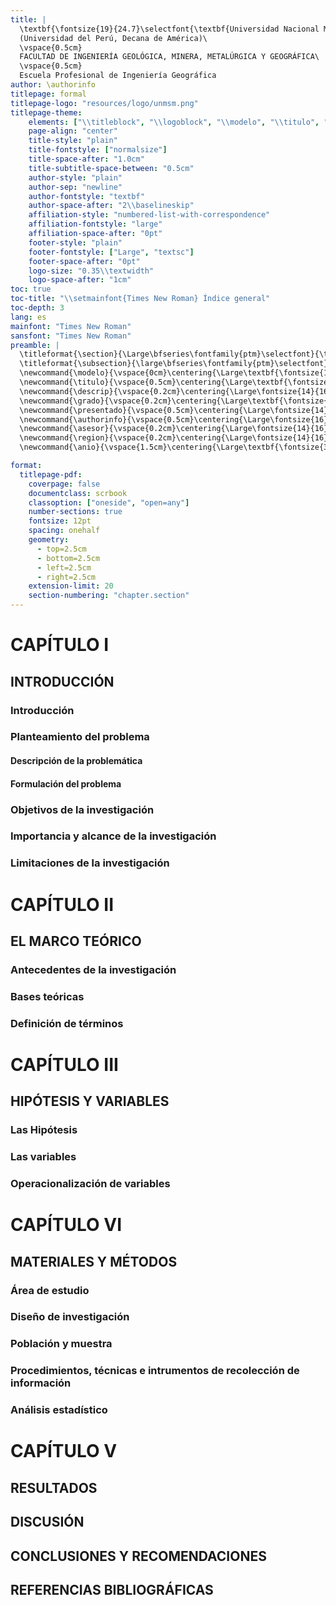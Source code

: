 ```yaml
---
title: |
  \textbf{\fontsize{19}{24.7}\selectfont{\textbf{Universidad Nacional Mayor de San Marcos}}} \
  (Universidad del Perú, Decana de América)\
  \vspace{0.5cm}
  FACULTAD DE INGENIERÍA GEOLÓGICA, MINERA, METALÚRGICA Y GEOGRÁFICA\
  \vspace{0.5cm}
  Escuela Profesional de Ingeniería Geográfica
author: \authorinfo
titlepage: formal
titlepage-logo: "resources/logo/unmsm.png"
titlepage-theme:
    elements: ["\\titleblock", "\\logoblock", "\\modelo", "\\titulo", "\\descrip", "\\grado", "\\presentado", "\\authorinfo", "\\asesor", "\\region", "\\anio", "\\footerblock"]
    page-align: "center"
    title-style: "plain"
    title-fontstyle: ["normalsize"]
    title-space-after: "1.0cm"
    title-subtitle-space-between: "0.5cm"
    author-style: "plain"
    author-sep: "newline"
    author-fontstyle: "textbf"
    author-space-after: "2\\baselineskip"
    affiliation-style: "numbered-list-with-correspondence"
    affiliation-fontstyle: "large"
    affiliation-space-after: "0pt"
    footer-style: "plain"
    footer-fontstyle: ["Large", "textsc"]
    footer-space-after: "0pt"
    logo-size: "0.35\\textwidth"
    logo-space-after: "1cm"
toc: true
toc-title: "\\setmainfont{Times New Roman} Índice general"
toc-depth: 3
lang: es
mainfont: "Times New Roman"
sansfont: "Times New Roman"
preamble: | 
  \titleformat{\section}{\Large\bfseries\fontfamily{ptm}\selectfont}{\thesection}{1em}{}
  \titleformat{\subsection}{\large\bfseries\fontfamily{ptm}\selectfont}{\thesubsection}{1em}{}
  \newcommand{\modelo}{\vspace{0cm}\centering{\Large\textbf{\fontsize{14}{16}\selectfont{PLAN DE TESIS}}}\par\vspace{0cm}}
  \newcommand{\titulo}{\vspace{0.5cm}\centering{\Large\textbf{\fontsize{16}{15}\selectfont{TITULO}}}\par\vspace{1.5cm}\vspace{1.8cm}}
  \newcommand{\descrip}{\vspace{0.2cm}\centering{\Large\fontsize{14}{16}\selectfont{Tesis para optar el Título Profesional \\ de:}}\par\vspace{0.5cm}\vspace{0.8cm}}
  \newcommand{\grado}{\vspace{0.2cm}\centering{\Large\textbf{\fontsize{14}{16}\selectfont{INGENIERO GEÓGRAFO}}}\par\vspace{0.5cm}\vspace{0.8cm}}
  \newcommand{\presentado}{\vspace{0.5cm}\centering{\Large\fontsize{14}{16}\selectfont{Presentado por: }}\par\vspace{1.5cm}\vspace{1.8cm}}
  \newcommand{\authorinfo}{\vspace{0.5cm}\centering{\Large\fontsize{16}{19.2}\selectfont{Bach. Antony Marcos Barja Ingaruca}}\par\vspace{0.5cm}}
  \newcommand{\asesor}{\vspace{0.2cm}\centering{\Large\fontsize{14}{16}\selectfont{Asesor: Ing. Francisco Alejandro Alcantara Boza}}\par\vspace{0.5cm}\vspace{0.2cm}}
  \newcommand{\region}{\vspace{0.2cm}\centering{\Large\fontsize{14}{16}\selectfont{Lima - Perú}}\par\vspace{0.5cm}\vspace{0.2cm}}
  \newcommand{\anio}{\vspace{1.5cm}\centering{\Large\textbf{\fontsize{30}{24.7}\selectfont{2024}}}\par\vspace{1.5cm}\vspace{1.5cm}}

format: 
  titlepage-pdf:
    coverpage: false
    documentclass: scrbook
    classoption: ["oneside", "open=any"]
    number-sections: true
    fontsize: 12pt
    spacing: onehalf
    geometry: 
      - top=2.5cm
      - bottom=2.5cm
      - left=2.5cm
      - right=2.5cm
    extension-limit: 20
    section-numbering: "chapter.section"
---
```


# CAPÍTULO I
## INTRODUCCIÓN 
### Introducción
### Planteamiento del problema
#### Descripción de la problemática
#### Formulación del problema
### Objetivos de la investigación
### Importancia y alcance de la investigación
### Limitaciones de la investigación

# CAPÍTULO II
## EL MARCO TEÓRICO
### Antecedentes de la investigación
### Bases teóricas
### Definición de términos

# CAPÍTULO III 
## HIPÓTESIS Y VARIABLES
### Las Hipótesis 
### Las variables
### Operacionalización de variables

# CAPÍTULO VI
## MATERIALES Y MÉTODOS 
### Área de estudio 
### Diseño de investigación
### Población y muestra
### Procedimientos, técnicas e intrumentos de recolección de información
### Análisis estadístico

# CAPÍTULO V 
## RESULTADOS
## DISCUSIÓN 
## CONCLUSIONES Y RECOMENDACIONES
## REFERENCIAS BIBLIOGRÁFICAS

